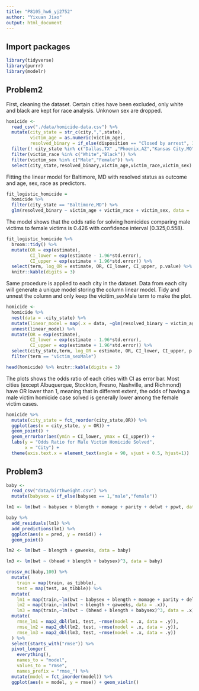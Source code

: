 ```yaml
---
title: "P8105_hw6_yj2752"
author: "Yixuan Jiao"
output: html_document
---
```


## Import packages

```r
library(tidyverse)
library(purrr)
library(modelr)
```

## Problem2
First, cleaning the dataset. Certain cities have been excluded, only white and black are kept for race analysis. Unknown sex are dropped.
```r
homicide <- 
  read_csv("./data/homicide-data.csv") %>%
  mutate(city_state = str_c(city,",",state),
         victim_age = as.numeric(victim_age),
         resolved_binary = if_else(disposition == "Closed by arrest", 1, 0)) %>%
  filter(! city_state %in% c("Dallas,TX" ,"Phoenix,AZ","Kansas City,MO","Tulsa,AL")) %>%
  filter(victim_race %in% c("White","Black")) %>%
  filter(victim_sex %in% c("Male","Female")) %>%
  select(city_state,resolved_binary,victim_age,victim_race,victim_sex)
```
Fitting the linear model for Baltimore, MD with resolved status as outcome and age, sex, race as predictors.
```r
fit_logistic_homicide = 
  homicide %>% 
  filter(city_state == "Baltimore,MD") %>%
  glm(resolved_binary ~ victim_age + victim_race + victim_sex, data = ., family = binomial()) 
```
The model shows that the odds ratio for solving homicides comparing male victims to female victims is 0.426 with confidence interval (0.325,0.558). 
```r
fit_logistic_homicide %>% 
  broom::tidy() %>% 
  mutate(OR = exp(estimate),
         CI_lower = exp(estimate - 1.96*std.error),
         CI_upper = exp(estimate + 1.96*std.error)) %>%
  select(term, log_OR = estimate, OR, CI_lower, CI_upper, p.value) %>% 
  knitr::kable(digits = 3)
```
Same procedure is applied to each city in the dataset. Data from each city will generate a unique model storing the column linear model. Tidy and unnest the column and only keep the vicitim_sexMale term to make the plot.
```r
homicide <- 
  homicide %>%
  nest(data = -city_state) %>%
  mutate(linear_model = map(.x = data, ~glm(resolved_binary ~ victim_age + victim_race + victim_sex, data = .x, family =  binomial()) %>% broom::tidy())) %>%
  unnest(linear_model) %>%
  mutate(OR = exp(estimate),
         CI_lower = exp(estimate - 1.96*std.error),
         CI_upper = exp(estimate + 1.96*std.error)) %>%
  select(city_state,term, log_OR = estimate, OR, CI_lower, CI_upper, p.value) %>%
  filter(term == "victim_sexMale")

head(homicide) %>% knitr::kable(digits = 3)
```
The plots shows the odds ratio of each cities with CI as error bar. Most cities (except Albuquerque, Stockton, Fresno, Nashville, and Richmond) have OR lower than 1, meaning that in different extent, the odds of having a male victim homicide case solved is generally lower among the female victim cases.
```r
homicide %>%
  mutate(city_state = fct_reorder(city_state,OR)) %>%
  ggplot(aes(x = city_state, y = OR)) +
  geom_point() +
  geom_errorbar(aes(ymin = CI_lower, ymax = CI_upper)) +
  labs(y = "Odds Ratio for Male Victim Homicide Solved",
       x = "City") +
  theme(axis.text.x = element_text(angle = 90, vjust = 0.5, hjust=1))
```

## Problem3

```r
baby <- 
  read_csv("data/birthweight.csv") %>%
  mutate(babysex = if_else(babysex == 1,"male","female"))
```

```r
lm1 <- lm(bwt ~ babysex + blength + momage + parity + delwt + ppwt, data = baby)
```

```r
baby %>%
  add_residuals(lm1) %>%
  add_predictions(lm1) %>%
  ggplot(aes(x = pred, y = resid)) + 
  geom_point()
```

```r
lm2 <- lm(bwt ~ blength + gaweeks, data = baby)

lm3 <- lm(bwt ~ (bhead + blength + babysex)^3, data = baby)
```

```r
crossv_mc(baby,100) %>%
  mutate(
    train = map(train, as_tibble),
    test = map(test, as_tibble)) %>%
  mutate(
    lm1 = map(train,~lm(bwt ~ babysex + blength + momage + parity + delwt + ppwt, data = .x)),
    lm2 = map(train,~lm(bwt ~ blength + gaweeks, data = .x)),
    lm3 = map(train,~lm(bwt ~ (bhead + blength + babysex)^3, data = .x))) %>%
  mutate(
    rmse_lm1 = map2_dbl(lm1, test, ~rmse(model = .x, data = .y)),
    rmse_lm2 = map2_dbl(lm2, test, ~rmse(model = .x, data = .y)),
    rmse_lm3 = map2_dbl(lm3, test, ~rmse(model = .x, data = .y))
  ) %>% 
  select(starts_with("rmse")) %>% 
  pivot_longer(
    everything(),
    names_to = "model", 
    values_to = "rmse",
    names_prefix = "rmse_") %>% 
  mutate(model = fct_inorder(model)) %>% 
  ggplot(aes(x = model, y = rmse)) + geom_violin()
```

